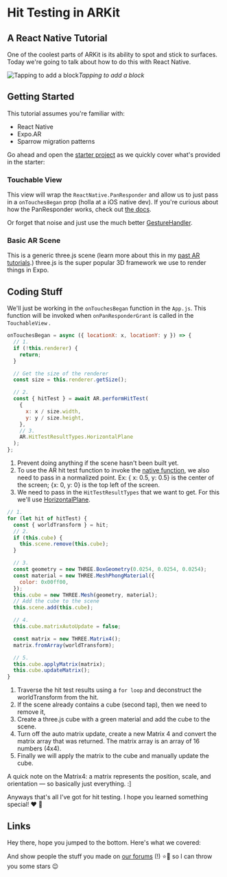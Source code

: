 # Hit Testing in ARKit


## A React Native Tutorial

One of the coolest parts of ARKit is its ability to spot and stick to surfaces. Today we're going to talk about how to do this with React Native.

![Tapping to add a block](./images/1M4xJ7sm2me61xszk9gQj4g.gif)_Tapping to add a block_

<Embed url="https://snack.expo.io/embedded/@bacon/ar-hit-test" />

## Getting Started

This tutorial assumes you're familiar with:

- React Native
- Expo.AR
- Sparrow migration patterns

Go ahead and open the [starter project](https://snack.expo.io/@bacon/ar-hit-test-starter) as we quickly cover what's provided in the starter:

### Touchable View

This view will wrap the `ReactNative.PanResponder` and allow us to just pass in a `onTouchesBegan` prop (holla at a iOS native dev). If you're curious about how the PanResponder works, check out [the docs](https://facebook.github.io/react-native/docs/panresponder.html).

Or forget that noise and just use the much better [GestureHandler](https://docs.expo.io/versions/latest/sdk/gesture-handler).

### Basic AR Scene

This is a generic three.js scene (learn more about this in my [past AR tutorials](https://blog.expo.io/arkit-in-react-native-tutorial-the-basics-9f839539f0b9).) three.js is the super popular 3D framework we use to render things in Expo.

## Coding Stuff

We'll just be working in the `onTouchesBegan` function in the `App.js`. This function will be invoked when `onPanResponderGrant` is called in the `TouchableView` .

```js
onTouchesBegan = async ({ locationX: x, locationY: y }) => {
  // 1.
  if (!this.renderer) {
    return;
  }

  // Get the size of the renderer
  const size = this.renderer.getSize();

  // 2.
  const { hitTest } = await AR.performHitTest(
    {
      x: x / size.width,
      y: y / size.height,
    },
    // 3.
    AR.HitTestResultTypes.HorizontalPlane
  );
};
```

1. Prevent doing anything if the scene hasn't been built yet.
2. To use the AR hit test function to invoke the [native function](https://developer.apple.com/documentation/arkit/arframe/2875718-hittest?language=objc), we also need to pass in a normalized point. Ex: { x: 0.5, y: 0.5} is the center of the screen; {x: 0, y: 0} is the top left of the screen.
3. We need to pass in the `HitTestResultTypes` that we want to get. For this we'll use [HorizontalPlane](https://developer.apple.com/documentation/arkit/arhittestresulttype/arhittestresulttypeestimatedhorizontalplane?language=objc).

```js
// 1.
for (let hit of hitTest) {
  const { worldTransform } = hit;
  // 2.
  if (this.cube) {
    this.scene.remove(this.cube);
  }

  // 3.
  const geometry = new THREE.BoxGeometry(0.0254, 0.0254, 0.0254);
  const material = new THREE.MeshPhongMaterial({
    color: 0x00ff00,
  });
  this.cube = new THREE.Mesh(geometry, material);
  // Add the cube to the scene
  this.scene.add(this.cube);

  // 4.
  this.cube.matrixAutoUpdate = false;

  const matrix = new THREE.Matrix4();
  matrix.fromArray(worldTransform);

  // 5.
  this.cube.applyMatrix(matrix);
  this.cube.updateMatrix();
}
```

1. Traverse the hit test results using a `for loop` and deconstruct the worldTransform from the hit.
2. If the scene already contains a cube (second tap), then we need to remove it,
3. Create a three.js cube with a green material and add the cube to the scene.
4. Turn off the auto matrix update, create a new Matrix 4 and convert the matrix array that was returned. The matrix array is an array of 16 numbers (4x4).
5. Finally we will apply the matrix to the cube and manually update the cube.

A quick note on the Matrix4: a matrix represents the position, scale, and orientation — so basically just everything. :]

Anyways that's all I've got for hit testing. I hope you learned something special! ❤ 🦄

## Links

Hey there, hope you jumped to the bottom. Here's what we covered:

<Embed url="https://snack.expo.io/@bacon/ar-hit-test" />

<Embed url="https://twitter.com/baconbrix" />

And show people the stuff you made on [our forums](http://forums.expo.io) (!) ⭐️💙 so I can throw you some stars 😉

